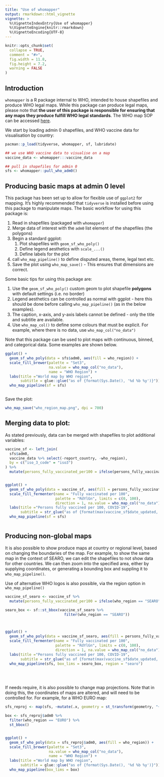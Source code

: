 ```yaml
---
title: "Use of whomapper"
output: rmarkdown::html_vignette
vignette: >
  %\VignetteIndexEntry{Use of whomapper}
  %\VignetteEngine{knitr::rmarkdown}
  %\VignetteEncoding{UTF-8}
---
```


```r
knitr::opts_chunk$set(
  collapse = TRUE,
  comment = "#>",
  fig.width = 11.8, 
  fig.height = 7.2,
  warning = FALSE
)
```

## Introduction

`whomapper` is a R package internal to WHO, intended to house shapefiles and produce WHO legal maps. While this package can produce legal maps, please note that **the user of this package is responsible for ensuring that any maps they produce fulfill WHO legal standards**. The WHO map SOP can be accessed [here](http://gamapserver.who.int/gho/gis/training/DMF_GIS2010_2_SOPSforWHOMaps.pdf){target="_blank"}.

We start by loading admin 0 shapefiles, and WHO vaccine data for visualisation by country:

```r
pacman::p_load(tidyverse, whomapper, sf, lubridate)

## we use WHO vaccine data to visualise on a map
vaccine_data <- whomapper:::vaccine_data

## pull in shapefiles for admin 0
sfs <- whomapper::pull_who_adm0()


```


## Producing basic maps at admin 0 level

This package has been set up to allow for flexible use of `ggplot2` for mapping. It's highly recommended that `tidyverse` is installed before using this package to manipulate maps. The basic workflow for using this package is:

1. Read in shapefiles (packaged with `whomapper`)
2. Merge data of interest with the `adm0` list element of the shapefiles (the polygons)
3. Begin a standard ggplot:
    1. Plot shapefiles with `geom_sf_who_poly()`
    2. Define legend aesthetics with `scale_...()`
    3. Define labels for the plot
4. call `who_map_pipeline()` to define disputed areas, theme, legal text etc.
5. Save the plot using `who_map_save()` - This ensures that dimensions are correct. 


Some basic tips for using this package are:

1. Use the `geom_sf_who_poly()` custom geom to plot shapefile **polygons** with default settings (i.e. no border)
2. Legend aesthetics can be controlled as normal with ggplot - here this should be done before calling `who_map_pipeline()` (as in the below examples).
3. The caption, x-axis, and y-axis labels cannot be defined - only the title and subtitle are available.
4. Use `who_map_col()` to define some colours that must be explicit. For example, where there is no data, use `who_map_col("no_data")`

Note that this package can be used to plot maps with continuous, binned, and categorical data. Some examples are shown below.


```r

ggplot() +
  geom_sf_who_poly(data = sfs$adm0, aes(fill = who_region)) +
  scale_fill_brewer(palette = "Set3", 
                    na.value = who_map_col("no_data"),
                    name = "WHO Region") +
  labs(title ="World map by WHO region", 
       subtitle = glue::glue("as of {format(Sys.Date(), '%d %b %y')}")) +
  who_map_pipeline(sf = sfs) 



```

Save the plot:

```r
who_map_save("who_region_map.png", dpi = 700)
```


## Merging data to plot:

As stated previously, data can be merged with shapefiles to plot additional variables:

```r

vaccine_sf <- left_join(
  sfs$adm0,
  vaccine_data %>% select(-report_country, -who_region),
  by = c("iso_3_code" = "iso3")
) %>% 
  mutate(persons_fully_vaccinated_per100 = ifelse(persons_fully_vaccinated_per100 > 100, 100, persons_fully_vaccinated_per100))


ggplot() +
  geom_sf_who_poly(data = vaccine_sf, aes(fill = persons_fully_vaccinated_per100)) +
  scale_fill_fermenter(name = "Fully vaccinated per 100", 
                       palette = "RdYlGn", limits = c(0, 100),
                       direction = 1, na.value = who_map_col("no_data")) +
  labs(title ="Persons fully vaccined per 100, COVID-19", 
       subtitle = str_glue("as of {format(max(vaccine_sf$date_updated, na.rm = TRUE), '%d %b %y')}")) +
  who_map_pipeline(sf = sfs) 



```


## Producing non-global maps  

It is also possible to show produce maps at country or regional level, based on changing the boundaries of the map. For example, to show the same map in the context of SEARO, we can edit the shapefiles to not show data for other countries. We can then zoom into the specified area, either by supplying coordinates, or generating a bounding box and suppling it to `who_map_pipeline()`.

Use of alternative WHO logos is also possible, via the region option in `who_map_pipeline()`

```r

vaccine_sf_searo <- vaccine_sf %>% 
  mutate(persons_fully_vaccinated_per100 = ifelse(who_region == "SEARO", persons_fully_vaccinated_per100, NA_real_))

searo_box <- sf::st_bbox(vaccine_sf_searo %>% 
                           filter(who_region == "SEARO"))



ggplot() +
  geom_sf_who_poly(data = vaccine_sf_searo, aes(fill = persons_fully_vaccinated_per100)) +
  scale_fill_fermenter(name = "Fully vaccinated per 100", 
                       palette = "RdYlGn", limits = c(0, 100),
                       direction = 1, na.value = who_map_col("no_data")) +
  labs(title ="Persons fully vaccined per 100, COVID-19", 
       subtitle = str_glue("as of {format(max(vaccine_sf$date_updated, na.rm = TRUE), '%d %b %y')}")) +
  who_map_pipeline(sfs, box_lims = searo_box, region = "searo") 

```

<br> 
<br>

If needs require, it is also possible to change map projections. Note that in doing this, the coordinates of maps are altered, and will need to be controlled for. For example, for a WHO EURO map:

```r

sfs_reproj <- map(sfs, ~mutate(.x, geometry = st_transform(geometry, "+proj=laea +lon_0=39.8 +lat_0=34.7")))

box <- sfs_reproj$adm0 %>% 
  filter(who_region == "EURO") %>% 
  st_bbox()


ggplot() +
  geom_sf_who_poly(data = sfs_reproj$adm0, aes(fill = who_region)) +
  scale_fill_brewer(palette = "Set3", 
                    na.value = who_map_col("no_data"),
                    name = "WHO Region") +
  labs(title ="World map by WHO region", 
       subtitle = glue::glue("as of {format(Sys.Date(), '%d %b %y')}")) +
  who_map_pipeline(box_lims = box)


```

